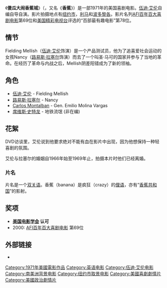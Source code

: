 {{Infobox film
| name           = 傻瓜大闹香蕉城
| original_name = Bananas
| image          =
| caption        = 电影海报
| director       = [[伍迪·艾伦|伍迪·艾伦]]
| producer       = Jack Grossberg
| writer         = [[伍迪·艾伦|伍迪·艾伦]]<br />Mickey Rose
| starring       = [[伍迪·艾伦|伍迪·艾伦]]<br />[[路易斯·拉塞尔|路易斯·拉塞尔]]<br />[[Carlos_Montalban|Carlos Montalban]]
| cinematography = Andrew M. Costikyan
| editing        = Ron Kalish<br />Ralph Rosenblum
| studio         = 
| distributor    = [[联美公司|联美公司]]
| released       = {{Film date|1971|4|28}}
| runtime        = 82 分钟
| country        = 美国
| language       = 英语
| budget         = $2 百万
| gross          = $11,833,696
}}
《'''傻瓜大闹香蕉城'''》（{{lang-en|Bananas}}，又名《'''香蕉'''》）是一部1971年的美国喜剧电影。[[伍迪·艾伦|伍迪·艾伦]]自编自导自演。影片拍摄地点有[[纽约市|纽约市]]，[[利马|利马]]和[[波多黎各|波多黎各]]。影片名列[[AFI百年百大喜剧电影|AFI百年百大喜剧电影]]第69位和[[美国精彩电视台|美国精彩电视台]]评选的“百部最有趣电影”第78位。

== 情节 ==

Fielding Mellish（[[伍迪·艾伦|伍迪·艾伦]]饰演）是一个产品测试员，他为了追喜爱社会运动的女孩Nancy（[[路易斯·拉塞尔|路易斯·拉塞尔]]饰演）而去了一个叫圣·马可的国家并参与了当地的革命。在经历了革命与内战之后，Mellish阴差阳错成为了新的领袖。

== 角色 ==

* [[伍迪·艾伦|伍迪·艾伦]] - Fielding Mellish
* [[路易斯·拉塞尔|路易斯·拉塞尔]] - Nancy
* [[Carlos_Montalban|Carlos Montalban]] - Gen. Emilio Molina Vargas
* [[席维斯·史特龙|席维斯·史特龙]] - 地铁流氓 (非在编)

== 花絮 ==

DVD访谈里，艾伦说到他要求绝对不能有血在影片中出现，因为他想保持一种轻喜剧的氛围。

艾伦与拉塞尔的婚姻自1966年始至1969年止，拍摄本片时他们已经离婚。

=== 片名 ===

片名是一个[[双关语|双关语]]。香蕉（banana）是疯狂（crazy）的[[俚语|俚语]]，亦有“[[香蕉共和国|香蕉共和国]]”的影射。

== 奖项 ==
*'''[[美国电影学会|美国电影学会]] 认可'''
* 2000: [[AFI百年百大喜剧电影|AFI百年百大喜剧电影]] 第69位

== 外部链接 ==
{{wikiquote}}
* {{IMDb title|id=0066808|title=傻瓜大闹香蕉城}}

{{Woody Allen Films}}

{{DEFAULTSORT:Bananas}}
[[Category:1971年美國電影作品|Category:1971年美國電影作品]]
[[Category:英语电影|Category:英语电影]]
[[Category:伍迪·艾伦电影|Category:伍迪·艾伦电影]]
[[Category:南美洲背景电影|Category:南美洲背景电影]]
[[Category:纽约市取景电影|Category:纽约市取景电影]]
[[Category:美國喜劇劇情片|Category:美國喜劇劇情片]]
[[Category:美國政治劇情片|Category:美國政治劇情片]]